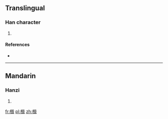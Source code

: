 ==Translingual==

===Han character===
{{Han char|rn=75|rad=木|as=13|sn=17|four=47947|canj=DHGE,DHME}}

# {{defn|Han|sort=木13}}

====References====
* {{Han ref|kx=0556.310|dkj=15663|dj=0946.070|hdz=21302.110|uh=6A93|ud=27283|bh=ECFD|bd=60669}}

----

==Mandarin==

===Hanzi===
{{cmn-hanzi|pin=[[huǐ]] ([[hui3]])|wg=hui<sup>3</sup>}}

# {{defn|lang=cmn|sort=木13}}

[[fr:檓]]
[[pl:檓]]
[[zh:檓]]